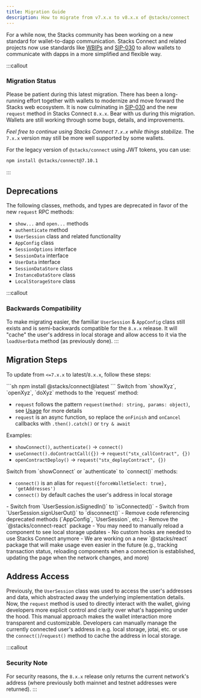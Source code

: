 ```yaml
---
title: Migration Guide
description: How to migrate from v7.x.x to v8.x.x of @stacks/connect
---
```




For a while now, the Stacks community has been working on a new standard for wallet-to-dapp communication.
Stacks Connect and related projects now use standards like [WBIPs](https://wbips.netlify.app/) and [SIP-030](https://github.com/janniks/sips/blob/main/sips/sip-030/sip-030-wallet-interface.md) to allow wallets to communicate with dapps in a more simplified and flexible way.

:::callout
### Migration Status
Please be patient during this latest migration.
There has been a long-running effort together with wallets to modernize and move forward the Stacks web ecosystem.
It is now culminating in [SIP-030](https://github.com/janniks/sips/blob/main/sips/sip-030/sip-030-wallet-interface.md) and the new `request` method in Stacks Connect `8.x.x`.
Bear with us during this migration.
Wallets are still working through some bugs, details, and improvements.

_Feel free to continue using Stacks Connect `7.x.x` while things stabilize._
The `7.x.x` version may still be more well supported by some wallets.

For the legacy version of `@stacks/connect` using JWT tokens, you can use:

```sh
npm install @stacks/connect@7.10.1
```
:::

## Deprecations

The following classes, methods, and types are deprecated in favor of the new `request` RPC methods:

- `show...` and `open...` methods
- `authenticate` method
- `UserSession` class and related functionality
- `AppConfig` class
- `SessionOptions` interface
- `SessionData` interface
- `UserData` interface
- `SessionDataStore` class
- `InstanceDataStore` class
- `LocalStorageStore` class

:::callout
### Backwards Compatibility
To make migrating easier, the familiar `UserSession` & `AppConfig` class still exists and is semi-backwards compatible for the `8.x.x` release.
It will "cache" the user's address in local storage and allow access to it via the `loadUserData` method (as previously done).
:::

## Migration Steps

To update from `<=7.x.x` to latest/`8.x.x`, follow these steps:

<Steps>
  <Step title="Update your @stacks/connect version">
  ```sh
  npm install @stacks/connect@latest
  ```
  </Step>

  <Step title="Replace Legacy Methods with request">
  Switch from `showXyz`, `openXyz`, `doXyz` methods to the `request` method:

  - `request` follows the pattern `request(method: string, params: object)`, see [Usage](#usage) for more details
  - `request` is an async function, so replace the `onFinish` and `onCancel` callbacks with `.then().catch()` or `try & await`

  Examples:
  - `showConnect()`, `authenticate()` → `connect()`
  - `useConnect().doContractCall({})` → `request("stx_callContract", {})`
  - `openContractDeploy()` → `request("stx_deployContract", {})`
  </Step>

  <Step title="Use Connect Instead of ShowConnect/Authenticate">
  Switch from `showConnect` or `authenticate` to `connect()` methods:

  - `connect()` is an alias for `request({forceWalletSelect: true}, 'getAddresses')`
  - `connect()` by default caches the user's address in local storage
  </Step>

  <Step title="Update Authentication State Management">
  - Switch from `UserSession.isSignedIn()` to `isConnected()`
  - Switch from `UserSession.signUserOut()` to `disconnect()`
  </Step>

  <Step title="Remove Legacy Code">
  - Remove code referencing deprecated methods (`AppConfig`, `UserSession`, etc.)
  - Remove the `@stacks/connect-react` package
    - You may need to manually reload a component to see local storage updates
    - No custom hooks are needed to use Stacks Connect anymore
    - We are working on a new `@stacks/react` package that will make usage even easier in the future (e.g., tracking transaction status, reloading components when a connection is established, updating the page when the network changes, and more)
  </Step>
</Steps>

## Address Access

Previously, the `UserSession` class was used to access the user's addresses and data, which abstracted away the underlying implementation details.
Now, the `request` method is used to directly interact with the wallet, giving developers more explicit control and clarity over what's happening under the hood.
This manual approach makes the wallet interaction more transparent and customizable.
Developers can manually manage the currently connected user's address in e.g. local storage, jotai, etc. or use the `connect()`/`request()` method to cache the address in local storage.

:::callout
### Security Note
For security reasons, the `8.x.x` release only returns the current network's address (where previously both mainnet and testnet addresses were returned).
:::
